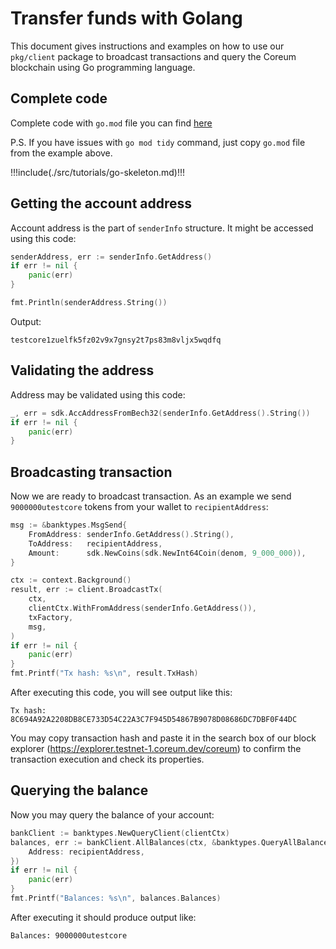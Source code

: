# Transfer funds with Golang

This document gives instructions and examples on how to use our `pkg/client` package to broadcast
transactions and query the Coreum blockchain using Go programming language.

## Complete code

Complete code with `go.mod` file you can find
[here](https://github.com/CoreumFoundation/tutorials/tree/main/go/transfer-funds)

P.S. If you have issues with `go mod tidy` command, just copy `go.mod` file from the example above.

[//]: # '## Skeleton'

!!!include(./src/tutorials/go-skeleton.md)!!!

## Getting the account address

Account address is the part of `senderInfo` structure. It might be accessed using this code:

```go
senderAddress, err := senderInfo.GetAddress()
if err != nil {
	panic(err)
}

fmt.Println(senderAddress.String())
```

Output:

```
testcore1zuelfk5fz02v9x7gnsy2t7ps83m8vljx5wqdfq
```

## Validating the address

Address may be validated using this code:

```go
_, err = sdk.AccAddressFromBech32(senderInfo.GetAddress().String())
if err != nil {
    panic(err)
}
```

## Broadcasting transaction

Now we are ready to broadcast transaction. As an example we send `9000000utestcore` tokens from your
wallet to `recipientAddress`:

```go
msg := &banktypes.MsgSend{
    FromAddress: senderInfo.GetAddress().String(),
    ToAddress:   recipientAddress,
    Amount:      sdk.NewCoins(sdk.NewInt64Coin(denom, 9_000_000)),
}

ctx := context.Background()
result, err := client.BroadcastTx(
    ctx,
    clientCtx.WithFromAddress(senderInfo.GetAddress()),
    txFactory,
    msg,
)
if err != nil {
    panic(err)
}
fmt.Printf("Tx hash: %s\n", result.TxHash)
```

After executing this code, you will see output like this:

```
Tx hash: 8C694A92A2208DB8CE733D54C22A3C7F945D54867B9078D08686DC7DBF0F44DC
```

You may copy transaction hash and paste it in the search box of our block explorer
(https://explorer.testnet-1.coreum.dev/coreum) to confirm the transaction execution and check its
properties.

## Querying the balance

Now you may query the balance of your account:

```go
bankClient := banktypes.NewQueryClient(clientCtx)
balances, err := bankClient.AllBalances(ctx, &banktypes.QueryAllBalancesRequest{
    Address: recipientAddress,
})
if err != nil {
    panic(err)
}
fmt.Printf("Balances: %s\n", balances.Balances)
```

After executing it should produce output like:

```
Balances: 9000000utestcore
```
